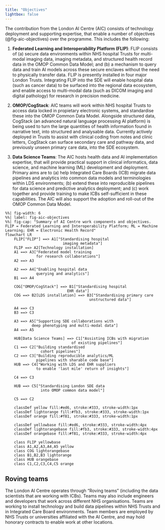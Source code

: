 ```yaml
---
title: "Objectives" 
lightbox: false
---
```


The contribution from the London AI Centre (AIC) consists of technology deployment and supporting expertise, that enable a number of objectives (@fig-aic-objectives) over the programme. This includes the following:

(1) **Federated Learning and Interoperability Platform (FLIP)**: FLIP consists of (a) secure data environments within NHS hospital Trusts for multi-modal imaging data, imaging metadata, and structured health record data in the OMOP Common Data Model; and (b) a mechanism to query data and train AI models across these secure enclaves without the need to physically transfer data. FLIP is presently installed in four major London Trusts. Integrating FLIP into the SDE will enable hospital data (such as cancer data) to be surfaced into the regional data ecosystem, and enable access to multi-modal data (such as DICOM imaging and digital pathology) for research in precision medicine.

(2) **OMOP/CogStack**: AIC teams will work within NHS hospital Trusts to access data locked in propietary electronic systems, and standardise these into the OMOP Common Data Model. Alongside structured data, CogStack (an advanced natural language processing AI platform) is being used to turn the large quantities of health information found in narrative text, into structured and analysable data. Currently actively deployed in Trusts to assist with clinical coding from notes and clinic letters, CogStack can surface secondary care and pathway data, and previously unseen primary care data, into the SDE ecosystem.      

(3) **Data Science Teams**: The AIC hosts health data and AI implementation expertise, that will provide practical support in clinical informatics, data science, and machine learning (ML) development and deployment. Primary aims are to (a) help Integrated Care Boards (ICB) migrate data pipelines and analytics into common data models and terminologies within LDS environments; (b) extend these into reproducible pipelines for data science and predictive analytics deployment; and (c) work together and provide training to make ICBs self-sufficient in these capabilities. The AIC will also support the adoption and roll-out of the OMOP Common Data Model.

```mermaid
%%| fig-width: 6
%%| label: fig-aic-objectives
%%| fig-cap: "Summary of AI Centre work components and objectives. FLIP = Federated Learning and Interoperability Platform; ML = Machine Learning; EHR = Electronic Health Record"
flowchart LR
    FLIP["FLIP"] ==> A1["Standardising hospital 
                          imaging metadata"] 
    FLIP ==> A2[Technology installation]
    A1 ==> A3["Federated model training
              for research collaborations"]
    A2 ==> A3

    A2 ==> A4["Enabling hospital data
              querying and analytics"]
    B1 ==> A4

    COG["OMOP/CogStack"] ==> B1["Standardising hospital 
                            EHR data"]
    COG ==> B2[LDS installation] ==> B3["Standardising primary care 
                                      unstructured data"]

    A4 ==> C3
    B3 ==> C3

    A3 ==> A5["Supporting SDE collaborations with
            deep phenotyping and multi-modal data"]
    A4 ==> A5

    HUB[Data Science Teams] ==> C1["Assisting ICBs with migration 
                              of existing pipelines"]
    C1 ==> C2["Building standardised 
                cohort pipelines"]
    C2 ==> C3["Building reproducible analytics/ML 
              pipelines with sharable code base"]
    HUB ==> C4["Working with LDS and EHR suppliers 
              to enable 'last mile' return of insights"]

    C4 ==> C3

    HUB ==> C5["Standardising London SDE data
                into OMOP common data model"]              
    
    C5 ==> C2

    classDef yellow fill:#ed6, stroke:#333, stroke-width:1px
    classDef lightorange fill:#fb3, stroke:#333, stroke-width:1px
    classDef orange fill:#f81, stroke:#333, stroke-width:1px

    classDef yellowbase fill:#ed6, stroke:#333, stroke-width:4px
    classDef lightorangebase fill:#fb3, stroke:#333, stroke-width:4px
    classDef orangebase fill:#f81, stroke:#333, stroke-width:4px

    class FLIP yellowbase
    class A1,A2,A3,A4,A5 yellow
    class COG lightorangebase
    class B1,B2,B3 lightorange
    class HUB orangebase
    class C1,C2,C3,C4,C5 orange
```

## Roving teams

The London AI Centre operates through “Roving teams” (including the data scientists that are working with ICBs). Teams may also include engineers and developers that work across different NHS organisations. Teams are working to install technology and build data pipelines within NHS Trusts and in Integrated Care Board environments. Team members are employed by NHS Trusts or universities affiliated with the AI Centre, and may hold honorary contracts to enable work at other locations. 
